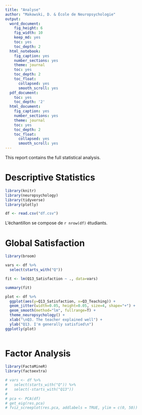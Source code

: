 ```yaml
---
title: "Analyse"
author: "Makowski, D. & École de Neuropsychologie"
output:
  word_document:
    fig_height: 6
    fig_width: 10
    keep_md: yes
    toc: yes
    toc_depth: 2
  html_notebook:
    fig_caption: yes
    number_sections: yes
    theme: journal
    toc: yes
    toc_depth: 2
    toc_float:
      collapsed: yes
      smooth_scroll: yes
  pdf_document:
    toc: yes
    toc_depth: '2'
  html_document:
    fig_caption: yes
    number_sections: yes
    theme: journal
    toc: yes
    toc_depth: 2
    toc_float:
      collapsed: yes
      smooth_scroll: yes
---
```



This report contains the full statistical analysis. 

# Descriptive Statistics

```r
library(knitr)
library(neuropsychology)
library(tidyverse)
library(plotly)

df <- read.csv("df.csv")
```

L'échantillon se compose de `r nrow(df)` étudiants.

# Global Satisfaction

```r
library(broom)

vars <- df %>% 
  select(starts_with("Q"))

fit <- lm(Q13_Satisfaction ~ ., data=vars)

summary(fit)
```

```r
plot <- df %>% 
  ggplot(aes(y=Q13_Satisfaction, x=Q3_Teaching)) +
  geom_jitter(width=0.05, height=0.05, size=4, shape="+") +
  geom_smooth(method="lm", fullrange=T) +
  theme_neuropsychology() +
  xlab("\nQ3. The teacher explained well") +
  ylab("Q13. I'm generally satisfied\n")
ggplotly(plot)
  
```

# Factor Analysis

```r
library(FactoMineR)
library(factoextra)

# vars <- df %>% 
#   select(starts_with("Q")) %>% 
#   select(-starts_with("Q13"))
# 
# pca <- PCA(df)
# get_eig(res.pca)
# fviz_screeplot(res.pca, addlabels = TRUE, ylim = c(0, 50))


```

